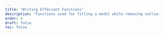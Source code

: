 ```yaml
---
title: "Writing Effecient Functions"
description: "Functions used for fitting a model while removing outliers and imputing data."
order: 4
draft: false
toc: false
---
```

